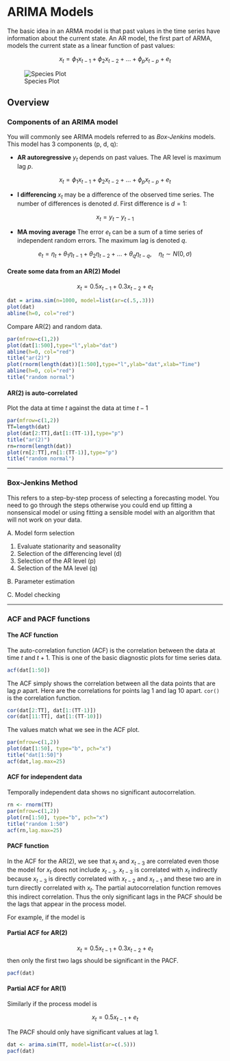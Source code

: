 # ARIMA Models

The basic idea in an ARMA model is that past values in the time series have information about the current state.  An AR model, the first part of ARMA, models the current state as a linear function of past values:

$$x_t = \phi_1 x_{t-1} + \phi_2 x_{t-2} + ... + \phi_p x_{t-p} + e_t$$


![Species Plot](./figs/SpeciesPlot.jpeg)

## Overview

### Components of an ARIMA model

You will commonly see ARIMA models referred to as *Box-Jenkins* models.  This model has 3 components (p, d, q):

- **AR autoregressive**  $y_t$ depends on past values. The AR level is maximum lag $p$.

$$x_t = \phi_1 x_{t-1} + \phi_2 x_{t-2} + ... + \phi_p x_{t-p} + e_t$$

- **I differencing** $x_t$ may be a difference of the observed time series.  The number of differences is denoted $d$. First difference is $d=1$:

$$x_t = y_t - y_{t-1}$$

- **MA moving average**  The error $e_t$ can be a sum of a time series of independent random errors.  The maximum lag is denoted $q$.

$$e_t = \eta_t + \theta_1 \eta_{t-1} + \theta_2 \eta_{t-2} + ... + \theta_q \eta_{t-q},\quad \eta_t \sim N(0, \sigma)$$

#### Create some data from an AR(2) Model {-}

$$x_t = 0.5 x_{t-1} + 0.3 x_{t-2} + e_t$$

```r
dat = arima.sim(n=1000, model=list(ar=c(.5,.3)))
plot(dat)
abline(h=0, col="red")
```

Compare AR(2) and random data.

```r
par(mfrow=c(1,2))
plot(dat[1:500],type="l",ylab="dat")
abline(h=0, col="red")
title("ar(2)")
plot(rnorm(length(dat))[1:500],type="l",ylab="dat",xlab="Time")
abline(h=0, col="red")
title("random normal")
```


#### AR(2) is auto-correlated {-}

Plot the data at time $t$ against the data at time $t-1$

```r
par(mfrow=c(1,2))
TT=length(dat)
plot(dat[2:TT],dat[1:(TT-1)],type="p")
title("ar(2)")
rn=rnorm(length(dat))
plot(rn[2:TT],rn[1:(TT-1)],type="p")
title("random normal")
```

---

### Box-Jenkins Method

This refers to a step-by-step process of selecting a forecasting model.  You need to go through the steps otherwise you could end up fitting a nonsensical model or using fitting a sensible model with an algorithm that will not work on your data.

A. Model form selection

  1. Evaluate stationarity and seasonality
  2. Selection of the differencing level (d)
  3. Selection of the AR level (p)
  4. Selection of the MA level (q)

B. Parameter estimation

C. Model checking

---

### ACF and PACF functions

#### The ACF function {-}

The auto-correlation function (ACF) is the correlation between the data at time $t$ and $t+1$.  This is one of the basic diagnostic plots for time series data.

```r
acf(dat[1:50])
```

The ACF simply shows the correlation between all the data points that are lag $p$ apart.  Here are the correlations for points lag 1 and lag 10 apart.  `cor()` is the correlation function.

```r
cor(dat[2:TT], dat[1:(TT-1)])
cor(dat[11:TT], dat[1:(TT-10)])
```

The values match what we see in the ACF plot.

```r
par(mfrow=c(1,2))
plot(dat[1:50], type="b", pch="x")
title("dat[1:50]")
acf(dat,lag.max=25)
```

#### ACF for independent data {-}

Temporally independent data shows no significant autocorrelation.

```r
rn <- rnorm(TT)
par(mfrow=c(1,2))
plot(rn[1:50], type="b", pch="x")
title("random 1:50")
acf(rn,lag.max=25)
```

#### PACF function {-}

In the ACF for the AR(2), we see that $x_t$ and $x_{t-3}$ are correlated even those the model for $x_t$ does not include $x_{t-3}$.  $x_{t-3}$ is correlated with $x_t$ indirectly because $x_{t-3}$ is directly correlated with $x_{t-2}$ and $x_{t-1}$ and these two are in turn directly correlated with $x_t$.  The partial autocorrelation function removes this indirect correlation.  Thus the only significant lags in the PACF should be the lags that appear in the process model.

For example, if the model is

#### Partial ACF for AR(2) {-}

$$x_t = 0.5 x_{t-1} + 0.3 x_{t-2} + e_t$$
then only the first two lags should be significant in the PACF.

```r
pacf(dat)
```


#### Partial ACF for AR(1) {-}

Similarly if the process model is

$$x_t = 0.5 x_{t-1} + e_t$$

The PACF should only have significant values at lag 1.

```r
dat <- arima.sim(TT, model=list(ar=c(.5)))
pacf(dat)
```

